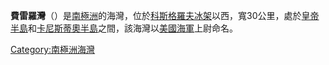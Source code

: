 '''費雷羅灣'''（{{lang-en|Ferrero Bay}}）是[[南極洲|南極洲]]的海灣，位於[[科斯格羅夫冰架|科斯格羅夫冰架]]以西，寬30公里，處於[[皇帝半島|皇帝半島]]和[[卡尼斯蒂奧半島|卡尼斯蒂奧半島]]之間，該海灣以[[美國海軍|美國海軍]]上尉命名。

{{coord|73|28|S|102|23|W|source:GNIS|display=title}}

{{DEFAULTSORT:Ferrero Bay}}
[[Category:南極洲海灣|Category:南極洲海灣]]


{{EllsworthLand-geo-stub}}
